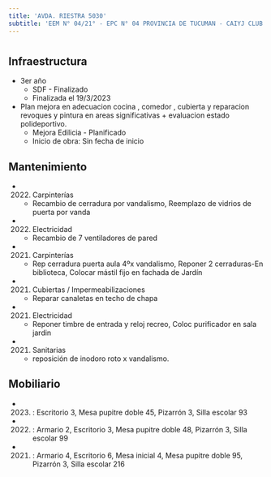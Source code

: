 ```yaml
---
title: 'AVDA. RIESTRA 5030'
subtitle: 'EEM N° 04/21° - EPC N° 04 PROVINCIA DE TUCUMAN - CAIYJ CLUB LUGANO - JIN A (EPCJS 04/21°) (SEDE) - PI RIESTRA'
---
```


#
## Infraestructura

* 3er año 
    + SDF - Finalizado 
    + Finalizada el 19/3/2023 


* Plan mejora en   adecuacion   cocina , comedor ,  cubierta  y reparacion revoques y pintura en areas significativas + evaluacion estado polideportivo. 
    + Mejora Edilicia - Planificado 
    + Inicio de obra: Sin fecha de inicio 






## Mantenimiento

*  (2022) Carpinterías 
    + Recambio de cerradura por vandalismo, Reemplazo de vidrios de puerta por vanda

*  (2022) Electricidad 
    + Recambio de 7 ventiladores de pared

*  (2021) Carpinterías 
    + Rep cerradura puerta aula 4ºx vandalismo, Reponer 2 cerraduras-En biblioteca, Colocar mástil fijo en fachada de Jardín

*  (2021) Cubiertas / Impermeabilizaciones 
    + Reparar canaletas en techo de chapa

*  (2021) Electricidad 
    + Reponer timbre de entrada y reloj recreo, Coloc purificador en sala jardin

*  (2021) Sanitarias 
    + reposición de inodoro roto x vandalismo.





## Mobiliario

*  (2023) : Escritorio 3, Mesa pupitre doble 45, Pizarrón 3, Silla escolar 93 

*  (2022) : Armario 2, Escritorio 3, Mesa pupitre doble 48, Pizarrón 3, Silla escolar 99 

*  (2021) : Armario 4, Escritorio 6, Mesa inicial 4, Mesa pupitre doble 95, Pizarrón 3, Silla escolar 216 




